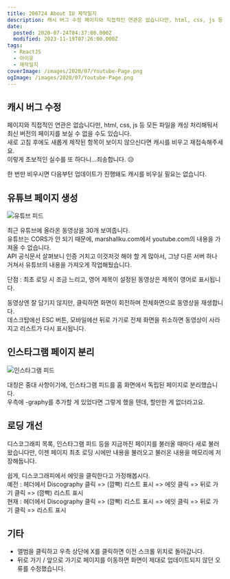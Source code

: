 ```yaml
---
title: 200724 About IU 제작일지
description: 캐시 버그 수정 페이지와 직접적인 연관은 없습니다만, html, css, js 등 모든 파일을 캐싱 처리해둬서 최신 버전의 페이지를 보실 수 없을 수도 있습니다.새로 고침 후에도 새롭게 제작된 항목이 보이지 않으신다면 캐시를 비우고 재접속해주세요.이렇게 초보적인 실수를 또 하다니…죄송합니다. 😥 한 번만 비우시면 다음부턴 업데이트가 진행돼도 캐시를 비우실 필요는 없습니다. 유튜브 페이지 생성 최근 유튜브에 올라온 동영상을
date:
  posted: 2020-07-24T04:37:00.000Z
  modified: 2023-11-19T07:26:00.000Z
tags:
  - ReactJS
  - 아이유
  - 제작일지
coverImage: /images/2020/07/Youtube-Page.png
ogImage: /images/2020/07/Youtube-Page.png
---
```


## 캐시 버그 수정

페이지와 직접적인 연관은 없습니다만, html, css, js 등 모든 파일을 캐싱 처리해둬서 최신 버전의 페이지를 보실 수 없을 수도 있습니다.  
새로 고침 후에도 새롭게 제작된 항목이 보이지 않으신다면 캐시를 비우고 재접속해주세요.  
이렇게 초보적인 실수를 또 하다니…죄송합니다. 😥

한 번만 비우시면 다음부턴 업데이트가 진행돼도 캐시를 비우실 필요는 없습니다.

## 유튜브 페이지 생성

![유튜브 피드](/images/2020/07/Youtube-Page.png)

최근 유튜브에 올라온 동영상을 30개 보여줍니다.  
유튜브는 CORS가 안 되기 때문에, marshallku.com에서 youtube.com의 내용을 가져올 수 없습니다.  
API 공식문서 살펴보니 인증 거치고 이것저것 해야 할 게 많아서, 그냥 다른 서버 하나 거쳐서 유튜브의 내용을 가져오게 작업해뒀습니다.

단점 : 최초 로딩 시 조금 느리고, 영어 제목이 설정된 동영상은 제목이 영어로 표시됩니다.

동영상엔 잘 담기지 않지만, 클릭하면 화면이 회전하며 전체화면으로 동영상을 재생합니다.  
데스크탑에선 ESC 버튼, 모바일에선 뒤로 가기로 전체 화면을 취소하면 동영상이 사라지고 리스트가 다시 표시됩니다.

## 인스타그램 페이지 분리

![인스타그램 피드](/images/2020/07/Instagram-Page.png)

대칭은 중대 사항이기에, 인스타그램 피드를 홈 화면에서 독립된 페이지로 분리했습니다.  
우측에 -graphy를 추가할 게 있었다면 그렇게 했을 텐데, 할만한 게 없더라고요.

## 로딩 개선

디스코그래피 목록, 인스타그램 피드 등을 지금까진 페이지를 불러올 때마다 새로 불러왔습니다만, 이젠 페이지 최초 로딩 시에만 내용을 불러오고 불러온 내용을 메모리에 저장해둡니다.

쉽게, 디스코그래피에서 에잇을 클릭한다고 가정해봅시다.  
예전 : 헤더에서 Discography 클릭 => (깜빡) 리스트 표시 => 에잇 클릭 => 뒤로 가기 클릭 => (깜빡) 리스트 표시  
현재 : 헤더에서 Discography 클릭 => (깜빡) 리스트 표시 => 에잇 클릭 => 뒤로 가기 클릭 => 리스트 표시

## 기타

* 앨범을 클릭하고 우측 상단에 X를 클릭하면 이전 스크롤 위치로 돌아갑니다.
* 뒤로 가기 / 앞으로 가기로 페이지를 이동하면 화면이 제대로 업데이트되지 않던 오류를 수정했습니다.